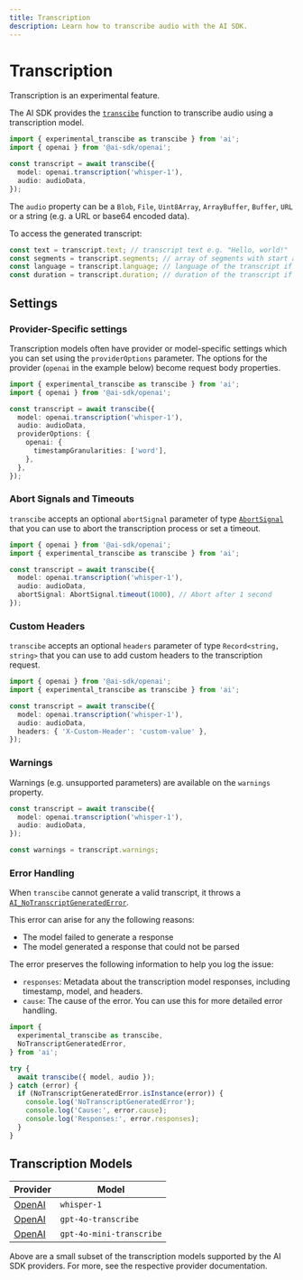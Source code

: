 ```yaml
---
title: Transcription
description: Learn how to transcribe audio with the AI SDK.
---
```


# Transcription

<Note type="warning">Transcription is an experimental feature.</Note>

The AI SDK provides the [`transcibe`](/docs/reference/ai-sdk-core/transcribe)
function to transcribe audio using a transcription model.

```ts
import { experimental_transcibe as transcibe } from 'ai';
import { openai } from '@ai-sdk/openai';

const transcript = await transcibe({
  model: openai.transcription('whisper-1'),
  audio: audioData,
});
```

The `audio` property can be a `Blob`, `File`, `Uint8Array`, `ArrayBuffer`, `Buffer`, `URL` or a string (e.g. a URL or base64 encoded data).

To access the generated transcript:

```ts
const text = transcript.text; // transcript text e.g. "Hello, world!"
const segments = transcript.segments; // array of segments with start and end times, if available
const language = transcript.language; // language of the transcript if available e.g. "en"
const duration = transcript.duration; // duration of the transcript if available in seconds
```

## Settings

### Provider-Specific settings

Transcription models often have provider or model-specific settings which you can set using the `providerOptions` parameter. The options for the provider (`openai` in the example below) become request body properties.

```ts highlight={"9"}
import { experimental_transcibe as transcibe } from 'ai';
import { openai } from '@ai-sdk/openai';

const transcript = await transcibe({
  model: openai.transcription('whisper-1'),
  audio: audioData,
  providerOptions: {
    openai: {
      timestampGranularities: ['word'],
    },
  },
});
```

### Abort Signals and Timeouts

`transcibe` accepts an optional `abortSignal` parameter of
type [`AbortSignal`](https://developer.mozilla.org/en-US/docs/Web/API/AbortSignal)
that you can use to abort the transcription process or set a timeout.

```ts highlight={"7"}
import { openai } from '@ai-sdk/openai';
import { experimental_transcibe as transcibe } from 'ai';

const transcript = await transcibe({
  model: openai.transcription('whisper-1'),
  audio: audioData,
  abortSignal: AbortSignal.timeout(1000), // Abort after 1 second
});
```

### Custom Headers

`transcibe` accepts an optional `headers` parameter of type `Record<string, string>`
that you can use to add custom headers to the transcription request.

```ts highlight={"7"}
import { openai } from '@ai-sdk/openai';
import { experimental_transcibe as transcibe } from 'ai';

const transcript = await transcibe({
  model: openai.transcription('whisper-1'),
  audio: audioData,
  headers: { 'X-Custom-Header': 'custom-value' },
});
```

### Warnings

Warnings (e.g. unsupported parameters) are available on the `warnings` property.

```ts
const transcript = await transcibe({
  model: openai.transcription('whisper-1'),
  audio: audioData,
});

const warnings = transcript.warnings;
```

### Error Handling

When `transcibe` cannot generate a valid transcript, it throws a [`AI_NoTranscriptGeneratedError`](/docs/reference/ai-sdk-errors/ai-no-transcript-generated-error).

This error can arise for any the following reasons:

- The model failed to generate a response
- The model generated a response that could not be parsed

The error preserves the following information to help you log the issue:

- `responses`: Metadata about the transcription model responses, including timestamp, model, and headers.
- `cause`: The cause of the error. You can use this for more detailed error handling.

```ts
import {
  experimental_transcibe as transcibe,
  NoTranscriptGeneratedError,
} from 'ai';

try {
  await transcibe({ model, audio });
} catch (error) {
  if (NoTranscriptGeneratedError.isInstance(error)) {
    console.log('NoTranscriptGeneratedError');
    console.log('Cause:', error.cause);
    console.log('Responses:', error.responses);
  }
}
```

## Transcription Models

| Provider                                                          | Model                    |
| ----------------------------------------------------------------- | ------------------------ |
| [OpenAI](/providers/ai-sdk-providers/openai#transcription-models) | `whisper-1`              |
| [OpenAI](/providers/ai-sdk-providers/openai#transcription-models) | `gpt-4o-transcribe`      |
| [OpenAI](/providers/ai-sdk-providers/openai#transcription-models) | `gpt-4o-mini-transcribe` |

Above are a small subset of the transcription models supported by the AI SDK providers. For more, see the respective provider documentation.
